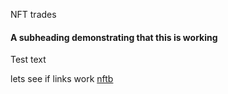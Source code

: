 NFT trades


#### A subheading demonstrating that this is working
Test text

lets see if links work [nftb](/nftb)
